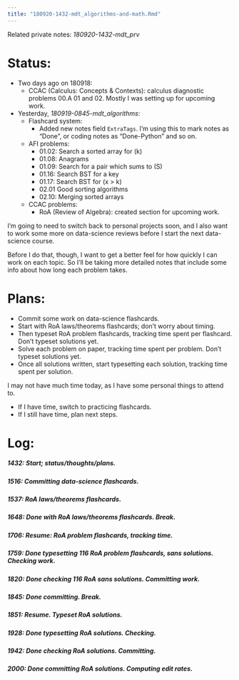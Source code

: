 ```yaml
---
title: "180920-1432-mdt_algorithms-and-math.Rmd"
---
```


Related private notes: _180920-1432-mdt_prv_

# Status:

- Two days ago on 180918:
  - CCAC (Calculus: Concepts & Contexts): calculus diagnostic problems 00.A 01 and 02. Mostly I was setting up for upcoming work.
- Yesterday, _180919-0845-mdt_algorithms_:
  - Flashcard system:
    - Added new notes field `ExtraTags`. I'm using this to mark notes as "Done", or coding notes as "Done-Python" and so on.
  - AFI problems:
    - 01.02: Search a sorted array for \(k\)
    - 01.08: Anagrams
    - 01.09: Search for a pair which sums to \(S\)
    - 01.16: Search BST for a key
    - 01.17: Search BST for \(x > k\)
    - 02.01 Good sorting algorithms
    - 02.10: Merging sorted arrays
  - CCAC problems:
    - RoA (Review of Algebra): created section for upcoming work.

I'm going to need to switch back to personal projects soon, and I also want to work some more on data-science reviews before I start the next data-science course.

Before I do that, though, I want to get a better feel for how quickly I can work on each topic. So I'll be taking more detailed notes that include some info about how long each problem takes.


# Plans:

- Commit some work on data-science flashcards.
- Start with RoA laws/theorems flashcards; don't worry about timing.
- Then typeset RoA problem flashcards, tracking time spent per flashcard. Don't typeset solutions yet.
- Solve each problem on paper, tracking time spent per problem. Don't typeset solutions yet.
- Once all solutions written, start typesetting each solution, tracking time spent per solution.

I may not have much time today, as I have some personal things to attend to.

- If I have time, switch to practicing flashcards.
- If I still have time, plan next steps.


# Log:

##### 1432: Start; status/thoughts/plans.

##### 1516: Committing data-science flashcards.

##### 1537: RoA laws/theorems flashcards.

##### 1648: Done with RoA laws/theorems flashcards. Break.

##### 1706: Resume: RoA problem flashcards, tracking time.

##### 1759: Done typesetting 116 RoA problem flashcards, sans solutions. Checking work.

##### 1820: Done checking 116 RoA sans solutions. Committing work.

##### 1845: Done committing. Break.

##### 1851: Resume. Typeset RoA solutions.

##### 1928: Done typesetting RoA solutions. Checking.

##### 1942: Done checking RoA solutions. Committing.

##### 2000: Done committing RoA solutions. Computing edit rates.
